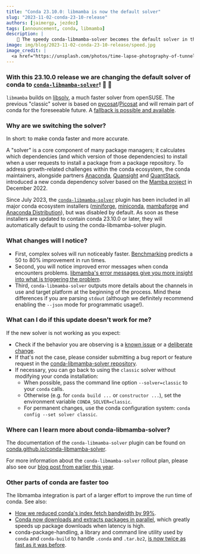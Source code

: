 ```yaml
---
title: "Conda 23.10.0: libmamba is now the default solver"
slug: "2023-11-02-conda-23-10-release"
authors: [jaimergp, jezdez]
tags: [announcement, conda, libmamba]
description: |
    🚄 The speedy conda-libmamba-solver becomes the default solver in the Conda 23.10.0 release. Please fasten your seat belts.
image: img/blog/2023-11-02-conda-23-10-release/speed.jpg
image_credit: |
  <a href="https://unsplash.com/photos/time-lapse-photography-of-tunnel-sb7RUrRMaC4">Mathew Schwartz on Unsplash</a>
---
```


### **With this 23.10.0 release we are changing the default solver of conda to [`conda-libmamba-solver`](https://conda.github.io/conda-libmamba-solver/)!** 🥳 🚀

`libmamba` builds on [libsolv](https://github.com/openSUSE/libsolv), a much faster solver from openSUSE. The previous "classic" solver is based on [pycosat](https://github.com/conda/pycosat)/[Picosat](http://fmv.jku.at/picosat/) and will remain part of conda for the foreseeable future. A [fallback is possible and available](/blog/2023-11-02-conda-23-10-release#what-can-i-do-if-this-update-doesnt-work-for-me).

<!-- truncate -->

### Why are we switching the solver?

In short: to make conda faster and more accurate.

A "solver" is a core component of many package managers; it calculates which dependencies (and which version of those dependencies) to install when a user requests to install a package from a package repository. To address growth-related challenges within the conda ecosystem, the conda maintainers, alongside partners [Anaconda](https://www.anaconda.com/), [Quansight](https://www.quansight.com/) and [QuantStack](https://quantstack.net/), introduced a new conda dependency solver based on the [Mamba project](https://mamba.readthedocs.io/) in December 2022.

Since July 2023, the [`conda-libmamba-solver`](https://github.com/conda/conda-libmamba-solver) plugin has been included in all major conda ecosystem installers ([miniforge](https://conda-forge.org/miniforge/), [miniconda](https://docs.conda.io/projects/miniconda/en/latest/index.html), [mambaforge](https://conda-forge.org/miniforge/) and [Anaconda Distribution](https://www.anaconda.com/download)), but was disabled by default. As soon as these installers are updated to contain conda 23.10.0 or later, they will automatically default to using the conda-libmamba-solver plugin.

### What changes will I notice?

* First, complex solves will run noticeably faster.  [Benchmarking](https://www.anaconda.com/blog/a-faster-conda-for-a-growing-community) predicts a 50 to 80% improvement in run times.
* Second, you will notice improved error messages when conda encounters problems.  [libmamba's error messages give you more insight into what is triggering the problem](https://medium.com/@AntoineProuvost/managing-conflicts-with-mamba-6a5fa10ed6a).
* Third, `conda-libmamba-solver` outputs more details about the channels in use and target platform at the beginning of the process. Mind these differences if you are parsing `stdout` (although we definitely recommend enabling the `--json` mode for programmatic usage!).

### What can I do if this update doesn't work for me?

If the new solver is not working as you expect:

* Check if the behavior you are observing is a [known issue](https://github.com/conda/conda-libmamba-solver/issues/283) or a [deliberate change](https://conda.github.io/conda-libmamba-solver/libmamba-vs-classic/#intentional-deviations-from-classic).
* If that's not the case, please consider submitting a bug report or feature request in the [conda-libmamba-solver repository](https://github.com/conda/conda-libmamba-solver/issues/new/choose).
* If necessary, you can go back to using the `classic` solver without modifying your conda installation:
  * When possible, pass the command line option `--solver=classic` to your `conda` calls.
  * Otherwise (e.g. for `conda build ...` or `constructor ...`), set the environment variable `CONDA_SOLVER=classic`.
  * For permanent changes, use the conda configuration system: `conda config --set solver classic`.

### Where can I learn more about conda-libmamba-solver?

The documentation of the `conda-libmamba-solver` plugin can be found on [conda.github.io/conda-libmamba-solver](https://conda.github.io/conda-libmamba-solver/).

For more information about the `conda-libmamba-solver` rollout plan, please also see our [blog post from earlier this year](https://conda.org/blog/2023-07-05-conda-libmamba-solver-rollout).

### Other parts of conda are faster too

The libmamba integration is part of a larger effort to improve the run time of conda. See also:

* [How we reduced conda's index fetch bandwidth by 99%](https://conda.org/blog/2023-05-05-how-we-reduced-the-conda-index-fetch-bandwidth/).
* [Conda now downloads and extracts packages in parallel](https://conda.org/blog/2022-12-06-conda-release-22-11-1), which greatly speeds up package downloads when latency is high.
* conda-package-handling, a library and command line utility used by `conda` and `conda-build` to handle `.conda` and `.tar.bz2`, [is now twice as fast as it was before](https://conda.github.io/conda-package-handling/#a-new-major-version).
